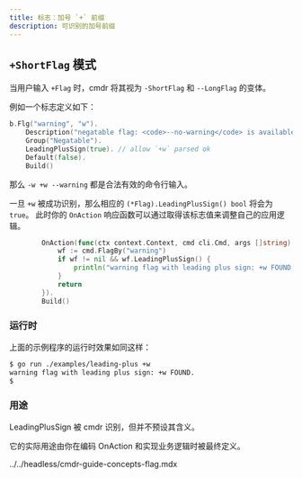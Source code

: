 ```yaml
---
title: 标志：加号 `+` 前缀
description: 可识别的加号前缀
---
```


## `+ShortFlag` 模式

当用户输入 `+Flag` 时，cmdr 将其视为 `-ShortFlag` 和 `--LongFlag` 的变体。

例如一个标志定义如下：

```go
b.Flg("warning", "w").
	Description("negatable flag: <code>--no-warning</code> is available", "").
	Group("Negatable").
	LeadingPlusSign(true). // allow `+w` parsed ok
	Default(false).
	Build()
```

那么 `-w +w --warning` 都是合法有效的命令行输入。

一旦 `+w` 被成功识别，那么相应的 `(*Flag).LeadingPlusSign() bool` 将会为 `true`。
此时你的 `OnAction` 响应函数可以通过取得该标志值来调整自己的应用逻辑。

```go
		OnAction(func(ctx context.Context, cmd cli.Cmd, args []string) (err error) {
			wf := cmd.FlagBy("warning")
			if wf != nil && wf.LeadingPlusSign() {
				println("warning flag with leading plus sign: +w FOUND.")
			}
			return
		}).
		Build()
```

### 运行时

上面的示例程序的运行时效果如同这样：

```bash
$ go run ./examples/leading-plus +w
warning flag with leading plus sign: +w FOUND.
$
```

### 用途

LeadingPlusSign 被 cmdr 识别，但并不预设其含义。

它的实际用途由你在编码 OnAction 和实现业务逻辑时被最终定义。

<include>../../headless/cmdr-guide-concepts-flag.mdx</include>
